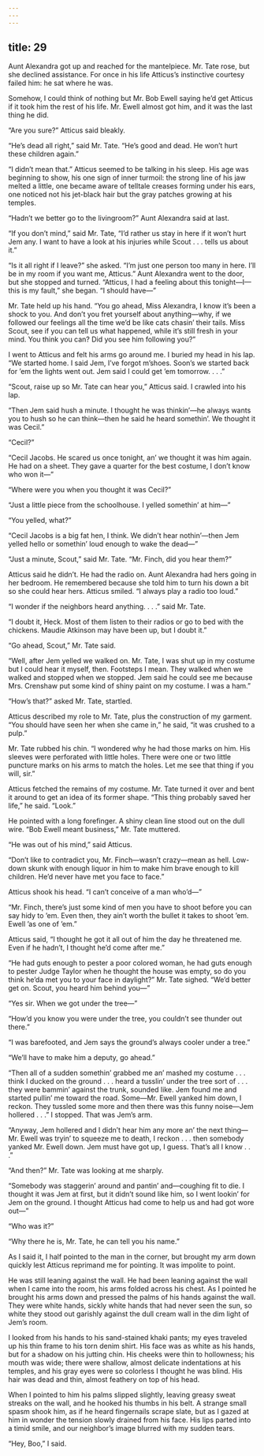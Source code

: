 ```yaml
---
---
---
```

title: 29
---





Aunt Alexandra got up and reached for the mantelpiece. Mr. Tate rose, but she declined assistance. For once in his life Atticus’s instinctive courtesy failed him: he sat where he was.

Somehow, I could think of nothing but Mr. Bob Ewell saying he’d get Atticus if it took him the rest of his life. Mr. Ewell almost got him, and it was the last thing he did.

“Are you sure?” Atticus said bleakly.

“He’s dead all right,” said Mr. Tate. “He’s good and dead. He won’t hurt these children again.”

“I didn’t mean that.” Atticus seemed to be talking in his sleep. His age was beginning to show, his one sign of inner turmoil: the strong line of his jaw melted a little, one became aware of telltale creases forming under his ears, one noticed not his jet-black hair but the gray patches growing at his temples.

“Hadn’t we better go to the livingroom?” Aunt Alexandra said at last.

“If you don’t mind,” said Mr. Tate, “I’d rather us stay in here if it won’t hurt Jem any. I want to have a look at his injuries while Scout . . . tells us about it.”

“Is it all right if I leave?” she asked. “I’m just one person too many in here. I’ll be in my room if you want me, Atticus.” Aunt Alexandra went to the door, but she stopped and turned. “Atticus, I had a feeling about this tonight—I—this is my fault,” she began. “I should have—”

Mr. Tate held up his hand. “You go ahead, Miss Alexandra, I know it’s been a shock to you. And don’t you fret yourself about anything—why, if we followed our feelings all the time we’d be like cats chasin’ their tails. Miss Scout, see if you can tell us what happened, while it’s still fresh in your mind. You think you can? Did you see him following you?”

I went to Atticus and felt his arms go around me. I buried my head in his lap. “We started home. I said Jem, I’ve forgot m’shoes. Soon’s we started back for ’em the lights went out. Jem said I could get ’em tomorrow. . . .”

“Scout, raise up so Mr. Tate can hear you,” Atticus said. I crawled into his lap.

“Then Jem said hush a minute. I thought he was thinkin’—he always wants you to hush so he can think—then he said he heard somethin’. We thought it was Cecil.”

“Cecil?”

“Cecil Jacobs. He scared us once tonight, an’ we thought it was him again. He had on a sheet. They gave a quarter for the best costume, I don’t know who won it—”

“Where were you when you thought it was Cecil?”

“Just a little piece from the schoolhouse. I yelled somethin’ at him—”

“You yelled, what?”

“Cecil Jacobs is a big fat hen, I think. We didn’t hear nothin’—then Jem yelled hello or somethin’ loud enough to wake the dead—”

“Just a minute, Scout,” said Mr. Tate. “Mr. Finch, did you hear them?”

Atticus said he didn’t. He had the radio on. Aunt Alexandra had hers going in her bedroom. He remembered because she told him to turn his down a bit so she could hear hers. Atticus smiled. “I always play a radio too loud.”

“I wonder if the neighbors heard anything. . . .” said Mr. Tate.

“I doubt it, Heck. Most of them listen to their radios or go to bed with the chickens. Maudie Atkinson may have been up, but I doubt it.”

“Go ahead, Scout,” Mr. Tate said.

“Well, after Jem yelled we walked on. Mr. Tate, I was shut up in my costume but I could hear it myself, then. Footsteps I mean. They walked when we walked and stopped when we stopped. Jem said he could see me because Mrs. Crenshaw put some kind of shiny paint on my costume. I was a ham.”

“How’s that?” asked Mr. Tate, startled.

Atticus described my role to Mr. Tate, plus the construction of my garment. “You should have seen her when she came in,” he said, “it was crushed to a pulp.”

Mr. Tate rubbed his chin. “I wondered why he had those marks on him. His sleeves were perforated with little holes. There were one or two little puncture marks on his arms to match the holes. Let me see that thing if you will, sir.”

Atticus fetched the remains of my costume. Mr. Tate turned it over and bent it around to get an idea of its former shape. “This thing probably saved her life,” he said. “Look.”

He pointed with a long forefinger. A shiny clean line stood out on the dull wire. “Bob Ewell meant business,” Mr. Tate muttered.

“He was out of his mind,” said Atticus.

“Don’t like to contradict you, Mr. Finch—wasn’t crazy—mean as hell. Low-down skunk with enough liquor in him to make him brave enough to kill children. He’d never have met you face to face.”

Atticus shook his head. “I can’t conceive of a man who’d—”

“Mr. Finch, there’s just some kind of men you have to shoot before you can say hidy to ’em. Even then, they ain’t worth the bullet it takes to shoot ’em. Ewell ’as one of ’em.”

Atticus said, “I thought he got it all out of him the day he threatened me. Even if he hadn’t, I thought he’d come after me.”

“He had guts enough to pester a poor colored woman, he had guts enough to pester Judge Taylor when he thought the house was empty, so do you think he’da met you to your face in daylight?” Mr. Tate sighed. “We’d better get on. Scout, you heard him behind you—”

“Yes sir. When we got under the tree—”

“How’d you know you were under the tree, you couldn’t see thunder out there.”

“I was barefooted, and Jem says the ground’s always cooler under a tree.”

“We’ll have to make him a deputy, go ahead.”

“Then all of a sudden somethin’ grabbed me an’ mashed my costume . . . think I ducked on the ground . . . heard a tusslin’ under the tree sort of . . . they were bammin’ against the trunk, sounded like. Jem found me and started pullin’ me toward the road. Some—Mr. Ewell yanked him down, I reckon. They tussled some more and then there was this funny noise—Jem hollered . . .” I stopped. That was Jem’s arm.

“Anyway, Jem hollered and I didn’t hear him any more an’ the next thing—Mr. Ewell was tryin’ to squeeze me to death, I reckon . . . then somebody yanked Mr. Ewell down. Jem must have got up, I guess. That’s all I know . . .”

“And then?” Mr. Tate was looking at me sharply.

“Somebody was staggerin’ around and pantin’ and—coughing fit to die. I thought it was Jem at first, but it didn’t sound like him, so I went lookin’ for Jem on the ground. I thought Atticus had come to help us and had got wore out—”

“Who was it?”

“Why there he is, Mr. Tate, he can tell you his name.”

As I said it, I half pointed to the man in the corner, but brought my arm down quickly lest Atticus reprimand me for pointing. It was impolite to point.

He was still leaning against the wall. He had been leaning against the wall when I came into the room, his arms folded across his chest. As I pointed he brought his arms down and pressed the palms of his hands against the wall. They were white hands, sickly white hands that had never seen the sun, so white they stood out garishly against the dull cream wall in the dim light of Jem’s room.

I looked from his hands to his sand-stained khaki pants; my eyes traveled up his thin frame to his torn denim shirt. His face was as white as his hands, but for a shadow on his jutting chin. His cheeks were thin to hollowness; his mouth was wide; there were shallow, almost delicate indentations at his temples, and his gray eyes were so colorless I thought he was blind. His hair was dead and thin, almost feathery on top of his head.

When I pointed to him his palms slipped slightly, leaving greasy sweat streaks on the wall, and he hooked his thumbs in his belt. A strange small spasm shook him, as if he heard fingernails scrape slate, but as I gazed at him in wonder the tension slowly drained from his face. His lips parted into a timid smile, and our neighbor’s image blurred with my sudden tears.

“Hey, Boo,” I said.
